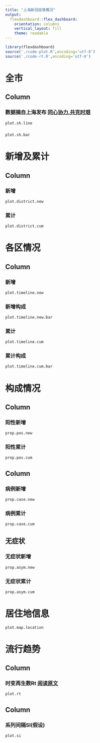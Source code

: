 ```yaml
---
title: "上海新冠疫情概况"
output: 
  flexdashboard::flex_dashboard:
    orientation: columns
    vertical_layout: fill
    theme: readable
---
```


```r
library(flexdashboard)
source('./code-plot.R',encoding='utf-8')
source('./code-rt.R',encoding='utf-8')
```

# 全市


Column {}
-----------------------------------------------------------------------

### 数据摘自上海发布 [同心协力,共克时艰](https://docs.qq.com/form/page/DWEh0V2FCdU5lWW9j)

```r
plot.sh.line
```

### 

```r
plot.sh.bar
```


# 新增及累计


Column {.tabset}
-----------------------------------------------------------------------

###  新增

```r
plot.district.new

```

### 累计
```r
plot.district.cum
```

# 各区情况


Column { .tabset }
-----------------------------------------------------------------------

### 新增

```r
plot.timeline.new

```

### 新增构成

```r
plot.timeline.new.bar

```

### 累计

```r
plot.timeline.cum
```

### 累计构成

```r
plot.timeline.cum.bar
```


# 构成情况

    
Column {data-width=333}
-------------------------------------
    
### 阳性新增
    
```r
prop.pos.new
```

### 阳性累计
    
```r
prop.pos.cum
```
Column {data-width=333}
-------------------------------------
   
### 病例新增

```r
prop.case.new
```   
 
### 病例累计
    
```r
prop.case.cum
```
无症状 {data-width=333}
-------------------------------------
   
### 无症状新增

```r
prop.asym.new
```   
 
### 无症状累计
    
```r
prop.asym.cum
```

# 居住地信息


```r
plot.map.location

```

# 流行趋势

Column { data-width=800 }
-------------------------
### 时变再生数Rt [阅读原文](https://blog-7gi7tsfg85e1922f-1257749604.ap-shanghai.app.tcloudbase.com/posts/epi/covid-rt.html)
```r
plot.rt

```

Column { data-width=400 }
-------------------------
### 系列间隔SI(假设)

```r
plot.si

```
